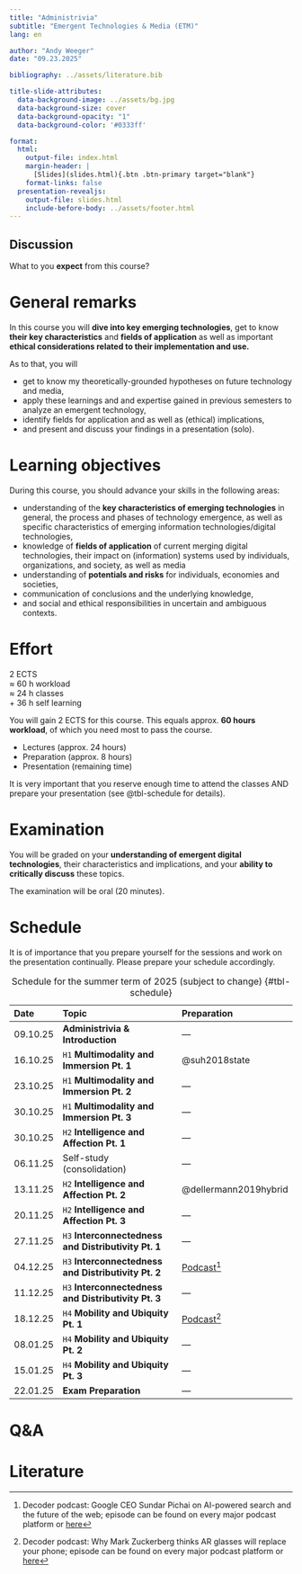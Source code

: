 ```yaml
---
title: "Administrivia"
subtitle: "Emergent Technologies & Media (ETM)"
lang: en

author: "Andy Weeger"
date: "09.23.2025"

bibliography: ../assets/literature.bib

title-slide-attributes:
  data-background-image: ../assets/bg.jpg
  data-background-size: cover
  data-background-opacity: "1"
  data-background-color: '#0333ff'

format: 
  html:
    output-file: index.html
    margin-header: | 
      [Slides](slides.html){.btn .btn-primary target="blank"}
    format-links: false       
  presentation-revealjs:
    output-file: slides.html
    include-before-body: ../assets/footer.html
---
```


## Discussion {.html-hidden .unlisted .discussion-slide background-color=black}

:::large
What to you **expect** from this course?
:::

# General remarks

:::medium
In this course you will [**dive into key emerging technologies**,]{.fragment .fade-in} 
[get to know **their key characteristics**]{.fragment .fade-in} 
[and **fields of application** ]{.fragment .fade-in}
[as well as important **ethical considerations related to their implementation and use.**]{.fragment .fade-in}
:::

:::notes

As to that, you will

- get to know my theoretically-grounded hypotheses on future technology and media,
- apply these learnings and and expertise gained in previous semesters to analyze an emergent technology,
- identify fields for application and as well as (ethical) implications,
- and present and discuss your findings in a presentation (solo).

:::

# Learning objectives

During this course, you should advance your skills in the following areas:

:::incremental
- understanding of the **key characteristics of emerging technologies** in general, the process and phases of technology emergence, as well as specific characteristics of emerging information technologies/digital technologies,
- knowledge of **fields of application** of current merging digital technologies, their impact on (information) systems used by individuals, organizations, and society, as well as media
- understanding of **potentials and risks** for individuals, economies and societies,
- communication of conclusions and the underlying knowledge, 
- and social and ethical responsibilities in uncertain and ambiguous contexts.
:::

# Effort

::: {.html-hidden .large}
[2 ECTS]{.fragment .fade-in-then-semi-out}\
[≈ 60 h workload]{.fragment .fade-in-then-semi-out}\
[≈ 24 h classes]{.fragment .fade-in-then-semi-out}\
[+ 36 h self learning]{.fragment .fade-in-then-semi-out}
:::

:::notes
You will gain 2 ECTS for this course. This equals approx. __60 hours workload__, of which you need most to pass the course.

- Lectures (approx. 24 hours)
- Preparation (approx. 8 hours)
- Presentation (remaining time)
:::

:::fragment
It is very important that you reserve enough time to attend the classes AND prepare your presentation (see @tbl-schedule for details).
:::

# Examination

:::medium
You will be graded on
[your **understanding of emergent digital technologies**,]{.fragment .fade-in} 
[their characteristics and implications, ]{.fragment .fade-in} 
[and your **ability to critically discuss** these topics.]{.fragment .fade-in}
:::

The examination will be oral (20 minutes).


# Schedule {.smaller .scrollable}

::: notes
It is of importance that you prepare yourself for the sessions and work on the presentation continually. Please prepare your schedule accordingly.
:::

::: column-page-right

| Date     | Topic                                                | Preparation              |
|:---------|:-----------------------------------------------------|:-------------------------|
| 09.10.25 | **Administrivia & Introduction**                     | —
| 16.10.25 | `H1` **Multimodality and Immersion Pt. 1**           | @suh2018state
| 23.10.25 | `H1` **Multimodality and Immersion Pt. 2**           | —
| 30.10.25 | `H1` **Multimodality and Immersion Pt. 3**           | —
| 30.10.25 | `H2` **Intelligence and Affection Pt. 1**            | —
| 06.11.25 | Self-study (consolidation)                           | —
| 13.11.25 | `H2` **Intelligence and Affection Pt. 2**            | @dellermann2019hybrid
| 20.11.25 | `H2` **Intelligence and Affection Pt. 3**            | —
| 27.11.25 | `H3` **Interconnectedness and Distributivity Pt. 1** | —
| 04.12.25 | `H3` **Interconnectedness and Distributivity Pt. 2** | [Podcast](https://www.theverge.com/24158374/google-ceo-sundar-pichai-ai-search-gemini-future-of-the-internet-web-openai-decoder-interview)[^1]
| 11.12.25 | `H3` **Interconnectedness and Distributivity Pt. 3** | —
| 18.12.25 | `H4` **Mobility and Ubiquity Pt. 1**                 | [Podcast](https://www.theverge.com/24253481/meta-ceo-mark-zuckerberg-ar-glasses-orion-ray-bans-ai-decoder-interview)[^2]
| 08.01.25 | `H4` **Mobility and Ubiquity Pt. 2**                 | —
| 15.01.25 | `H4` **Mobility and Ubiquity Pt. 3**                 | —
| 22.01.25 | **Exam Preparation**                                 | —

: Schedule for the summer term of 2025 (subject to change) {#tbl-schedule}

[^1]: Decoder podcast: Google CEO Sundar Pichai on AI-powered search and the future of the web; episode can be found on every major podcast platform or [here](https://www.theverge.com/24158374/google-ceo-sundar-pichai-ai-search-gemini-future-of-the-internet-web-openai-decoder-interview)

[^2]: Decoder podcast: Why Mark Zuckerberg thinks AR glasses will replace your phone; episode can be found on every major podcast platform or [here](https://www.theverge.com/24253481/meta-ceo-mark-zuckerberg-ar-glasses-orion-ray-bans-ai-decoder-interview)


:::

# Q&A {.html-hidden .unlisted .headline-only .vertical-center background-color="#0333ff" background-image="../assets/bg.jpg"}

# Literature
::: {#refs}
:::
